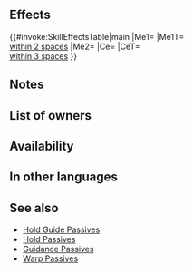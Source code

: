{{Passive
|name=S/D Hold Guide
|type=C
|exclusive=0
|canUseWeapon={{WeaponList|Close}}
|canUseMove={{MoveList|Flying}}
|properties=random_owner
|1name=S/D Hold Guide
|alt1name=S D Hold Guide
|1tagid=SID_速守大牽制・導き手
|1effect=Allies within 2 spaces of unit can move to any space within 2 spaces of unit.<br><br>Unit can move to a space within 2 spaces of any ally within 2 spaces.<br><br>Inflicts Spd/Def-4 on foes within 3 spaces of unit during combat.
|1cost=300
|1required=Spd/Def Rein 3
}}
==Effects==
{{#invoke:SkillEffectsTable|main
|Me1={{Eft|Warp|[[within 2 spaces]]<br>of {{Tgt|Unit}}}}
|Me1T={{Tgt|Allies}}<br>[[within 2 spaces]]
|Me2={{Eft|Warp|[[within 2 spaces]]<br>of {{Tgt|Allies}}<br>[[within 2 spaces]]}}
|Ce={{Eft|Temporary debuffs|Spd/Def|4}}
|CeT={{Tgt|Foes}}<br>[[within 3 spaces]]
}}
==Notes==
{{Warp interaction}}
{{Temporary debuffs}}
{{FoesCombatEffect|temporary debuffs}}
==List of owners==
{{Skill Hero List}}
==Availability==
{{PassiveFocusList}}
{{PassiveDistributionList}}
{{PassiveCombatManualList}}
==In other languages==
{{OtherLanguages
|english=S/D Hold Guide
|japanese=
|german=
|spanishEU=Aguante guía V/D
|spanishLA=
|french=
|italian=
|chineseTW=
|portuguese=
}}

==See also==
{{See also skills|cond=(Description LIKE '%unit can move to a space within 2 spaces of an% ally within _ spaces%' OR Description LIKE '%allies%within 2 spaces%can move to a%space within 2 spaces of unit%') AND Exclusive='1'}}
* [[Hold Guide Passives]]
* [[Hold Passives]]
* [[Guidance Passives]]
* [[Warp Passives]]
{{Passives Navbox|C}}